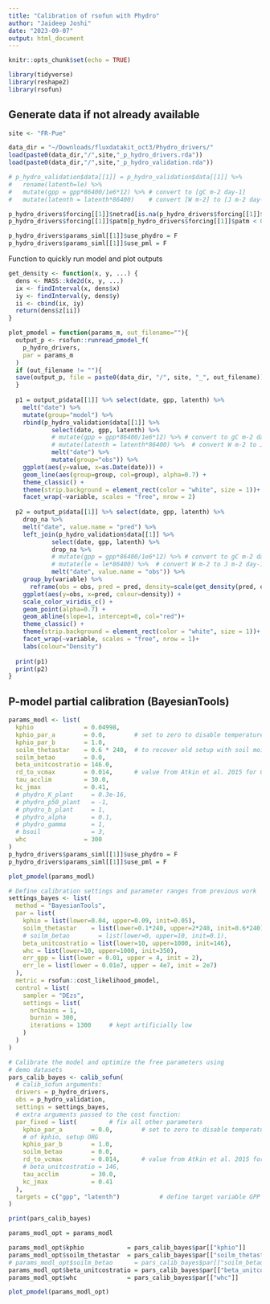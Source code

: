 ```yaml
---
title: "Calibration of rsofun with Phydro"
author: "Jaideep Joshi"
date: "2023-09-07"
output: html_document
---
```


```r
knitr::opts_chunk$set(echo = TRUE)
```

```r
library(tidyverse)
library(reshape2)
library(rsofun)
```

## Generate data if not already available

```r
site <- "FR-Pue"
```

```r
data_dir = "~/Downloads/fluxdatakit_oct3/Phydro_drivers/"
load(paste0(data_dir,"/",site,"_p_hydro_drivers.rda"))
load(paste0(data_dir,"/",site,"_p_hydro_validation.rda"))

# p_hydro_validation$data[[1]] = p_hydro_validation$data[[1]] %>% 
#   rename(latenth=le) %>% 
#   mutate(gpp = gpp*86400/1e6*12) %>% # convert to [gC m-2 day-1]
#   mutate(latenth = latenth*86400)    # convert [W m-2] to [J m-2 day-1]

p_hydro_drivers$forcing[[1]]$netrad[is.na(p_hydro_drivers$forcing[[1]]$netrad)] = 0
p_hydro_drivers$forcing[[1]]$patm[p_hydro_drivers$forcing[[1]]$patm < 0] = 1.0135e5

p_hydro_drivers$params_siml[[1]]$use_phydro = F
p_hydro_drivers$params_siml[[1]]$use_pml = F

```

Function to quickly run model and plot outputs

```r
get_density <- function(x, y, ...) {
  dens <- MASS::kde2d(x, y, ...)
  ix <- findInterval(x, dens$x)
  iy <- findInterval(y, dens$y)
  ii <- cbind(ix, iy)
  return(dens$z[ii])
}

plot_pmodel = function(params_m, out_filename=""){
  output_p <- rsofun::runread_pmodel_f(
    p_hydro_drivers,
    par = params_m
  )
  if (out_filename != ""){
  save(output_p, file = paste0(data_dir, "/", site, "_", out_filename))
  }
  
  p1 = output_p$data[[1]] %>% select(date, gpp, latenth) %>% 
    melt("date") %>% 
    mutate(group="model") %>% 
    rbind(p_hydro_validation$data[[1]] %>% 
            select(date, gpp, latenth) %>%
            # mutate(gpp = gpp*86400/1e6*12) %>% # convert to gC m-2 day-1
            # mutate(latenth = latenth*86400) %>%  # convert W m-2 to J m-2 day-1 
            melt("date") %>% 
            mutate(group="obs")) %>% 
    ggplot(aes(y=value, x=as.Date(date))) +
    geom_line(aes(group=group, col=group), alpha=0.7) +
    theme_classic() +
    theme(strip.background = element_rect(color = "white", size = 1))+
    facet_wrap(~variable, scales = "free", nrow = 2)
  
  p2 = output_p$data[[1]] %>% select(date, gpp, latenth) %>% 
    drop_na %>% 
    melt("date", value.name = "pred") %>% 
    left_join(p_hydro_validation$data[[1]] %>% 
            select(date, gpp, latenth) %>%
            drop_na %>% 
            # mutate(gpp = gpp*86400/1e6*12) %>% # convert to gC m-2 day-1
            # mutate(le = le*86400) %>%  # convert W m-2 to J m-2 day-1 
            melt("date", value.name = "obs")) %>% 
    group_by(variable) %>% 
      reframe(obs = obs, pred = pred, density=scale(get_density(pred, obs,n=100))) %>%  
    ggplot(aes(y=obs, x=pred, colour=density)) +
    scale_color_viridis_c() +
    geom_point(alpha=0.7) +
    geom_abline(slope=1, intercept=0, col="red")+
    theme_classic() +
    theme(strip.background = element_rect(color = "white", size = 1))+
    facet_wrap(~variable, scales = "free", nrow = 1)+
    labs(colour="Density")
  
  print(p1)
  print(p2)
}

```


## P-model partial calibration (BayesianTools)

```r
params_modl <- list(
  kphio              = 0.04998,    
  kphio_par_a        = 0.0,        # set to zero to disable temperature-dependence of kphio
  kphio_par_b        = 1.0,
  soilm_thetastar    = 0.6 * 240,  # to recover old setup with soil moisture stress
  soilm_betao        = 0.0,
  beta_unitcostratio = 146.0,
  rd_to_vcmax        = 0.014,      # value from Atkin et al. 2015 for C3 herbaceous
  tau_acclim         = 30.0,
  kc_jmax            = 0.41,
  # phydro_K_plant     = 0.3e-16,
  # phydro_p50_plant   = -1,
  # phydro_b_plant     = 1,
  # phydro_alpha       = 0.1,
  # phydro_gamma       = 1,
  # bsoil              = 3,
  whc                = 300
)
p_hydro_drivers$params_siml[[1]]$use_phydro = F
p_hydro_drivers$params_siml[[1]]$use_pml = F

plot_pmodel(params_modl)
```

```r
# Define calibration settings and parameter ranges from previous work
settings_bayes <- list(
  method = "BayesianTools",
  par = list(
    kphio = list(lower=0.04, upper=0.09, init=0.05),
    soilm_thetastar    = list(lower=0.1*240, upper=2*240, init=0.6*240),
    # soilm_betao        = list(lower=0, upper=10, init=0.1),
    beta_unitcostratio = list(lower=10, upper=1000, init=146),
    whc = list(lower=10, upper=1000, init=350),
    err_gpp = list(lower = 0.01, upper = 4, init = 2),
    err_le = list(lower = 0.01e7, upper = 4e7, init = 2e7)
  ),
  metric = rsofun::cost_likelihood_pmodel,
  control = list(
    sampler = "DEzs",
    settings = list(
      nrChains = 1,
      burnin = 300,        
      iterations = 1300     # kept artificially low
    )
  )
)

# Calibrate the model and optimize the free parameters using
# demo datasets
pars_calib_bayes <- calib_sofun(
  # calib_sofun arguments:
  drivers = p_hydro_drivers,  
  obs = p_hydro_validation,
  settings = settings_bayes,
  # extra arguments passed to the cost function:
  par_fixed = list(         # fix all other parameters
    kphio_par_a        = 0.0,        # set to zero to disable temperature-dependence 
    # of kphio, setup ORG
    kphio_par_b        = 1.0,
    soilm_betao        = 0.0,
    rd_to_vcmax        = 0.014,      # value from Atkin et al. 2015 for C3 herbaceous
    # beta_unitcostratio = 146,
    tau_acclim         = 30.0,
    kc_jmax            = 0.41
  ),
  targets = c("gpp", "latenth")           # define target variable GPP
)

print(pars_calib_bayes)

params_modl_opt = params_modl

params_modl_opt$kphio            = pars_calib_bayes$par[["kphio"]]
params_modl_opt$soilm_thetastar  = pars_calib_bayes$par[["soilm_thetastar"]]
# params_modl_opt$soilm_betao      = pars_calib_bayes$par[["soilm_betao"]]
params_modl_opt$beta_unitcostratio = pars_calib_bayes$par[["beta_unitcostratio"]]
params_modl_opt$whc              = pars_calib_bayes$par[["whc"]]

plot_pmodel(params_modl_opt)

```


<!-- ## P-model full calibration (BayesianTools) -->

<!-- ```{r} -->
<!-- params_modl <- list( -->
<!--   kphio              = 0.089, # 0.11, #0.04998,     -->
<!--   kphio_par_a        = 0.0,        # set to zero to disable temperature-dependence of kphio -->
<!--   kphio_par_b        = 1.0, -->
<!--   soilm_thetastar    = 0.6 * 240,  # to recover old setup with soil moisture stress -->
<!--   soilm_betao        = 0.0, -->
<!--   beta_unitcostratio = 146.0, -->
<!--   rd_to_vcmax        = 0.014,      # value from Atkin et al. 2015 for C3 herbaceous -->
<!--   tau_acclim         = 30.0, -->
<!--   kc_jmax            = 0.41, -->
<!--   # phydro_K_plant     = 0.3e-16, -->
<!--   # phydro_p50_plant   = -1, -->
<!--   # phydro_b_plant     = 1, -->
<!--   # phydro_alpha       = 0.1, -->
<!--   # phydro_gamma       = 1, -->
<!--   # bsoil              = 3, -->
<!--   whc                = 90 -->
<!-- ) -->
<!-- p_hydro_drivers$params_siml[[1]]$use_phydro = F -->
<!-- p_hydro_drivers$params_siml[[1]]$use_pml = F -->

<!-- # Define calibration settings and parameter ranges from previous work -->
<!-- settings_bayes <- list( -->
<!--   method = "BayesianTools", -->
<!--   par = list( -->
<!--     kphio = list(lower=0.04, upper=0.09, init=0.05), -->
<!--     whc = list(lower=10, upper=1000, init=500), -->
<!--     soilm_thetastar    = list(lower=10, upper=1000, init=0.6*240), -->
<!--     # beta_unitcostratio = list(lower=10, upper=1000, init=146), -->
<!--     err_gpp = list(lower = 0.01, upper = 4, init = 2), -->
<!--     err_le = list(lower = 0.01e7, upper = 4e7, init = 2e7) -->
<!--   ), -->
<!--   metric = rsofun::cost_likelihood_pmodel, -->
<!--   control = list( -->
<!--     sampler = "DEzs", -->
<!--     settings = list( -->
<!--       nrChains = 1, -->
<!--       burnin = 1000,         -->
<!--       iterations = 1300     # kept artificially low -->
<!--     ) -->
<!--   ) -->
<!-- ) -->

<!-- # Calibrate the model and optimize the free parameters using -->
<!-- # demo datasets -->
<!-- pars_calib_bayes <- calib_sofun( -->
<!--   # calib_sofun arguments: -->
<!--   drivers = p_hydro_drivers,   -->
<!--   obs = p_hydro_validation, -->
<!--   settings = settings_bayes, -->
<!--   # extra arguments passed to the cost function: -->
<!--   par_fixed = list(         # fix all other parameters -->
<!--     kphio_par_a        = 0.0,        # set to zero to disable temperature-dependence  -->
<!--     # of kphio, setup ORG -->
<!--     kphio_par_b        = 1.0, -->
<!--     soilm_betao        = 0.0, -->
<!--     rd_to_vcmax        = 0.014,      # value from Atkin et al. 2015 for C3 herbaceous -->
<!--     beta_unitcostratio = 146, -->
<!--     tau_acclim         = 30.0, -->
<!--     kc_jmax            = 0.41 -->
<!--   ), -->
<!--   targets = c("gpp", "latenth")           # define target variable GPP -->
<!-- ) -->

<!-- print(pars_calib_bayes) -->

<!-- params_modl_opt = params_modl -->

<!-- params_modl_opt$kphio            = pars_calib_bayes$par[["kphio"]] -->
<!-- params_modl_opt$whc              = pars_calib_bayes$par[["whc"]] -->
<!-- params_modl_opt$soilm_thetastar  = pars_calib_bayes$par[["soilm_thetastar"]] -->
<!-- # params_modl_opt$beta_unitcostratio = pars_calib_bayes$par[["beta_unitcostratio"]] -->

<!-- plot_pmodel(params_modl_opt, "p_model_output.rda") -->

<!-- ``` -->
